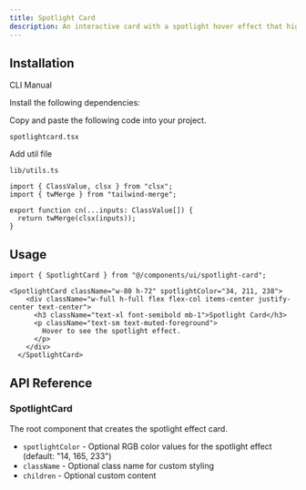 ```yaml
---
title: Spotlight Card
description: An interactive card with a spotlight hover effect that highlights content and enhances user engagement visually.
---
```


<ComponentPreview
  name="spotlightcard-demo"
  className="[&_.preview>[data-orientation=vertical]]:sm:max-w-[70%]"
  description="An interactive card component with spotlight hover effect"
/>

## Installation

<Tabs defaultValue="cli" className="w-full">
  <TabsList>
    <TabsTrigger value="cli">CLI</TabsTrigger>
    <TabsTrigger value="manual">Manual</TabsTrigger>
  </TabsList>
  <TabsContent value="cli">
    <PkgOptions name="spotlightcard" />
  </TabsContent>
  <TabsContent value="manual">
    <Steps>

<Step>Install the following dependencies:</Step>
<DepsOptions name="framer-motion" />

<Step>Copy and paste the following code into your project.</Step>
<p>
  <code>spotlightcard.tsx</code>
</p>
<ComponentSource name="spotlightcard" />

<Step>Add util file</Step>

<p>
  <code>lib/utils.ts</code>
</p>

```tsx
import { ClassValue, clsx } from "clsx";
import { twMerge } from "tailwind-merge";

export function cn(...inputs: ClassValue[]) {
  return twMerge(clsx(inputs));
}
```

</Steps>
  </TabsContent>
</Tabs>

## Usage

```tsx
import { SpotlightCard } from "@/components/ui/spotlight-card";
```

```tsx
<SpotlightCard className="w-80 h-72" spotlightColor="34, 211, 238">
    <div className="w-full h-full flex flex-col items-center justify-center text-center">
      <h3 className="text-xl font-semibold mb-1">Spotlight Card</h3>
      <p className="text-sm text-muted-foreground">
        Hover to see the spotlight effect.
      </p>
    </div>
  </SpotlightCard>
```

## API Reference

### SpotlightCard

The root component that creates the spotlight effect card.

- `spotlightColor` - Optional RGB color values for the spotlight effect (default: "14, 165, 233")
- `className` - Optional class name for custom styling
- `children` - Optional custom content 
